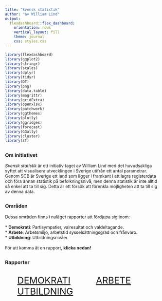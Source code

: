 ```yaml
---
title: "Svensk statistik"
author: "av William Lind"
output: 
  flexdashboard::flex_dashboard:
    orientation: rows
    vertical_layout: fill
    theme: journal
    css: styles.css
---
```


```r
library(flexdashboard)
library(ggplot2)
library(stringr)
library(scales)
library(dplyr)
library(tidyr)
library(DT)
library(png)
library(data.table)
library(magrittr)
library(gridExtra)
library(openxlsx)
library(patchwork)
library(ggthemes)
library(plotly)
library(ggridges)
library(forecast)
library(GGally)
library(cluster)
library(sf)
```



## {data-height=200}

### Om initiativet
*Svensk statistik* är ett initiativ taget av William Lind med det huvudsakliga syftet att visualisera utvecklingen i Sverige utifrån ett antal parametrar. Genom SCB är Sverige ett land som ligger i framkant i att lagra registerdata och föra annan statistik på befolkningsnivå, men denna statistik är inte alltid så enkel att ta till sig. Detta är ett försök att förenkla möjligheten att ta till sig av denna data.


## {data-height=400}

### Områden
Dessa områden finns i nuläget rapporter att fördjupa sig inom:
<br>
<br>
* **Demokrati**: Partisympatier, valresultat och valdeltagande.
<br>
* **Arbete**: Arbetsmiljö, arbetstid sysselsättningsgrad och frånvaro.
<br>
* **Utbildning**: Utbildningsnivåer.
<br>
<br>
För att komma åt en rapport, **klicka nedan!**

##
### Rapporter
<style>
  .big-button {
    font-size: 30px;
    padding: 20px 40px;
  }
</style>


<div style="display: flex; gap: 10px; justify-content: left;">
  <a href="https://lindw3.github.io/svenskstatistik-demokrati/" class="btn btn-primary big-button" role="button">DEMOKRATI</a>
  <a href="https://lindw3.github.io/svenskstatistik-demokrati/" class="btn btn-primary big-button" role="button">ARBETE</a>
  <a href="https://lindw3.github.io/svenskstatistik-demokrati/" class="btn btn-primary big-button" role="button">UTBILDNING</a>
</div>